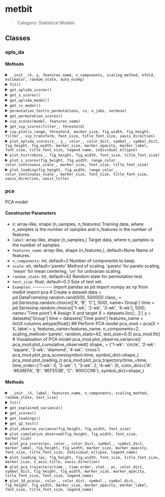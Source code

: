 # metbit

> Category: Statistical Models

## Classes

### opls_da 

#### Methods

<details>
<summary><code>__init__(X, y, features_name, n_components, scaling_method, kfold, estimator, random_state, auto_ncomp)</code></summary>

Purpose:
Initializes the model, validates the inputs, and preprocesses the data for further analysis.

</details>

<details>
<summary><code>fit()</code></summary>

Purpose:
Fits the OPLS-DA model to the data and computes model performance metrics.

</details>

<details>
<summary><code>get_oplsda_scores()</code></summary>

Get OPLS-DA scores

</details>

<details>
<summary><code>get_s_scores()</code></summary>

Get S scores

</details>

<details>
<summary><code>get_oplsda_model()</code></summary>

Get OPLS-DA model

</details>

<details>
<summary><code>get_cv_model()</code></summary>

Get cross-validation model

</details>

<details>
<summary><code>permutation_test(n_permutations, cv, n_jobs, verbose)</code></summary>

</details>

<details>
<summary><code>get_permutation_scores()</code></summary>

Get permutation scores

</details>

<details>
<summary><code>vip_scores(model, features_name)</code></summary>

Get VIP score

##### Parameters

- `model`: object, default=None OPLS-DA model.
- `features_name`: array-like, shape (n_features,), default=None Name of features.

</details>

<details>
<summary><code>get_vip_scores(filter_, threshold)</code></summary>

Get VIP score

##### Parameters

- `filter_`: bool, default=False If True, filter VIP score based on threshold.
- `threshold`: int, default=1 Threshold of VIP score.

</details>

<details>
<summary><code>vip_plot(x_range, threshold, marker_size, fig_width, fig_height, filter_, vip_transform, font_size, title_font_size, xaxis_direction)</code></summary>

Purpose:
Plots the VIP scores for the features, allowing for customization and thresholding.

</details>

<details>
<summary><code>plot_oplsda_scores(x_, y_, color_, color_dict, symbol_, symbol_dict, fig_height, fig_width, marker_size, marker_opacity, marker_label, font_size, title_font_size, legend_name, individual_ellipse)</code></summary>

Plot OPLS-DA scores plot

##### Parameters

- `color_`: array-like, shape (n_samples,), default=None color_ of the group. If None, color_ will be based on the group in y.
- `color_dict`: dict, default=None Dictionary of color_ for the group. If None, color_ will be based on the group in y.
- `symbol_`: array-like, shape (n_samples,), default=None symbol_ of the group. If None, symbol_ will be based on the group in y.
- `symbol_dict`: dict, default=None Dictionary of symbol_ for the group. If None, symbol_ will be based on the group in y.
- `fig_height`: int, default=900 Height of the figure.
- `fig_width`: int, default=1300 Width of the figure.
- `marker_size`: int, default=35 Size of the marker.
- `marker_opacity`: float, default=0.7 Opacity of the marker. •       Purpose: This function generates an OPLS-DA (Orthogonal Partial Least Squares Discriminant Analysis) scores plot, showing how samples are positioned based on their scores in two principal components (t_scores and t_ortho). •       Parameters: •   x_, y_: The names of the columns in the DataFrame (df_opls_scores) that contain the scores for the x and y axes (default to 't_scores' and 't_ortho'). •   color_: An array that assigns a color to each sample (optional). •   color_dict: A dictionary of color mappings for the groups (optional). •   symbol_: An array of symbols for the samples (optional). •   fig_height, fig_width: Dimensions for the plot. •   marker_size, marker_opacity: Control the appearance of the markers. •   legend_name: Custom labels for the legend. •   individual_ellipse: Whether to add ellipses to individual groups (default True). •       Plot Details: •   Uses Plotly (px.scatter) to create an interactive scatter plot. •   Can display confidence ellipses around each group. •   Adds annotations for R²X, R²Y, and Q² statistics. •   The plot is highly customizable (marker size, opacity, labels, colors, etc.).

</details>

<details>
<summary><code>plot_hist(nbins_, fig_height, fig_width, font_size, title_font_size)</code></summary>

Plot histogram of permutation scores

##### Parameters

- `nbins_`: int, default=50 Number of bins for histogram.
- `fig_height`: int, default=500 Height of the figure.
- `fig_width`: int, default=1000 Width of the figure. •   Purpose: This function creates a histogram of permutation scores from a permutation test, commonly used to evaluate model stability and significance. •   Parameters: •   nbins_: Number of bins in the histogram. •   fig_height, fig_width: Dimensions of the plot. •   font_size, title_font_size: Font size for labels and title. •   Plot Details: •   Plots the permutation scores as a histogram with Plotly. •   Marks the actual model accuracy score with a red dashed line. •   Adds additional annotations for the number of permutations, the accuracy score, and the p-value.

</details>

<details>
<summary><code>plot_s_scores(fig_height, fig_width, range_color_, color_continuous_scale_, marker_size, font_size, title_font_size)</code></summary>

Plot S-plot

##### Parameters

- `fig_height`: int, default=900 Height of the figure.
- `fig_width`: int, default=2000 Width of the figure.
- `range_color`: list, default=[-0.05,0.05] Range of color_ for the plot.
- `color_continuous_scale_`: str, default='jet' color_ scale for the plot. •       Purpose: This function generates a scatter plot (S-plot), which visualizes the covariance and correlation between the scores of the model. •   Parameters: •   fig_height, fig_width: Dimensions of the plot. •   range_color_: Range of colors to display. •   color_continuous_scale_: Color scale for the plot. •   marker_size, font_size, title_font_size: Customize marker size and font sizes. •   Plot Details: •   The plot visualizes the relationship between covariance and correlation for features. •   Uses Plotly’s scatter plot to create an interactive S-plot. •   The axes are customizable, and the plot is set to be visually clean (e.g., axes lines and tick marks).

</details>

<details>
<summary><code>plot_loading(fig_height, fig_width, range_color_, color_continuous_scale_, marker_size, font_size, title_font_size, xaxis_direction, xaxis_title)</code></summary>

Plot loading plot

##### Parameters

- `fig_height`: int, default=900 Height of the figure.
- `fig_width`: int, default=2000 Width of the figure.
- `range_color`: list, default=[-0.05,0.05] Range of color_ for the plot.
- `color_continuous_scale_`: str, default='jet' color_ scale for the plot. •   Purpose: This function generates a loading plot, typically used in multivariate analysis to visualize the relationship between features and the scores. •   Parameters: •   fig_height, fig_width: Dimensions of the plot. •   range_color_: Color range to represent the covariance values. •   color_continuous_scale_: Color scale used for continuous color mapping. •   marker_size, font_size, title_font_size: Customize the appearance of the markers and fonts. •   xaxis_direction: Set the direction for the x-axis (e.g., reversed or not). •   xaxis_title: Title for the x-axis. •   Plot Details: •   The loading plot shows the relationship between features (usually a set of variables or compounds) and the model scores. •   The correlation for each feature is displayed alongside its covariance, with colors representing the covariance values. •   The plot is interactive and customizable (e.g., marker size, color scale, axis settings).

</details>

### pca 

PCA model

#### Constructor Parameters

- `X`: array-like, shape (n_samples, n_features) Training data, where n_samples is the number of samples and n_features is the number of features.
- `label`: array-like, shape (n_samples,) Target data, where n_samples is the number of samples.
- `features_name`: array-like, shape (n_features,), default=None Name of features.
- `n_components`: int, default=2 Number of components to keep.
- `scale`: str, default='pareto' Method of scaling. 'pareto' for pareto scaling, 'mean' for mean centering, 'uv' for unitvarian scaling.
- `random_state`: int, default=42 Random state for permutation test.
- `test_size`: float, default=0.3 Size of test set.
- `Examples`: ---------- import pandas as pd import numpy as np from metbit import pca # Create a dataset data = pd.DataFrame(np.random.rand(500, 50000)) class_ = pd.Series(np.random.choice(['A', 'B', 'C'], 500), name='Group') time = pd.Series(np.random.choice(['1-wk', '2-wk', '3-wk', '4-wk'], 500), name='Time point') # Assign X and target X = datasets.iloc[:, 2:] y = datasets['Group'] time = datasets['Time point'] features_name = list(X.columns.astype(float)) ## Perform PCA model pca_mod = pca(X = X, label = y, features_name=features_name, n_components=2, scaling_method='pareto', random_state=42, test_size=0.3) pca_mod.fit() # Visualisation of PCA model pca_mod.plot_observe_variance() pca_mod.plot_cumulative_observed() shape_ = {'1-wk': 'circle', '2-wk': 'square', '3-wk': 'diamond', '4-wk': 'cross'} pca_mod.plot_pca_scores(symbol=time, symbol_dict=shape_) pca_mod.plot_loading_() pca_mod.plot_pca_trajectory(time_=time, time_order={'1-wk': 0, '2-wk': 1, '3-wk': 2, '4-wk': 3}, color_dict={'A': '#636EFA', 'B': '#EF553B', 'C': '#00CC96'}, symbol_dict=shape_)

#### Methods

<details>
<summary><code>__init__(X, label, features_name, n_components, scaling_method, random_state, test_size)</code></summary>

</details>

<details>
<summary><code>fit()</code></summary>

</details>

<details>
<summary><code>get_explained_variance()</code></summary>

</details>

<details>
<summary><code>get_scores()</code></summary>

</details>

<details>
<summary><code>get_loadings()</code></summary>

</details>

<details>
<summary><code>get_q2_test()</code></summary>

</details>

<details>
<summary><code>plot_observe_variance(fig_height, fig_width, font_size)</code></summary>

Visualise explained variance plot

##### Returns

- `fig`: plotly.graph_objects.Figure Explained variance plot.

</details>

<details>
<summary><code>plot_cumulative_observed(fig_height, fig_width, font_size, marker_size)</code></summary>

Visualise cumulative variance plot

##### Returns

- `fig`: plotly.graph_objects.Figure Cumulative variance plot.

</details>

<details>
<summary><code>plot_pca_scores(pc, color_, color_dict, symbol_, symbol_dict, marker_label, fig_height, fig_width, marker_size, marker_opacity, font_size, title_font_size, individual_ellipse, legend_name)</code></summary>

Visualise PCA scores plot

##### Parameters

- `pc`: list, default=['PC1', 'PC2'] List of principal components to plot.
- `color`: array-like, shape (n_samples,), default=None Target data, where n_samples is the number of samples.
- `color_dict`: dict, default=None Dictionary of color_ mapping.
- `symbol_`: array-like, shape (n_samples,), default=None Target data, where n_samples is the number of samples.
- `symbol_dict`: dict, default=None Dictionary of symbol_ mapping.
- `fig_height`: int, default=900 Height of figure.
- `fig_width`: int, default=1300 Width of figure.
- `marker_size`: int, default=35 Size of marker.
- `marker_opacity`: float, default=0.7 Opacity of marker.
- `text_`: array-like, shape (n_samples,), default=None Text to display on each point.

##### Returns

- `fig`: plotly.graph_objects.Figure PCA scores plot.

</details>

<details>
<summary><code>plot_loading_(pc, fig_height, fig_width, font_size, title_font_size, marker_size, x_axis_title, xaxis_direction)</code></summary>

Visualise PCA loadings

##### Parameters

- `pc`: list, default=['PC1', 'PC2'] Principle component to plot.
- `fig_height`: int, default=600 Height of figure.
- `fig_width`: int, default=1800 Width of figure.

##### Returns

- `fig`: plotly.graph_objects.Figure Plotly figure. ----------

</details>

<details>
<summary><code>plot_pca_trajectory(time_, time_order, stat_, pc, color_dict, symbol_dict, fig_height, fig_width, marker_size, marker_opacity, title_font_size, font_size, legend_name)</code></summary>

</details>

<details>
<summary><code>plot_3d_pca(pc, color_, color_dict, symbol_, symbol_dict, fig_height, fig_width, marker_size, marker_opacity, marker_label, font_size, title_font_size, legend_name)</code></summary>

</details>
